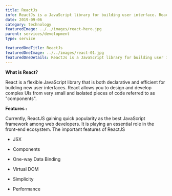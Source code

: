 ```yaml
---
title: ReactJs
info: ReactJs is a JavaScript library for building user interface. React (also known as React.js or ReactJS) is a free and open-source front-end JavaScript library for building user interfaces or UI components.
date: 2019-09-06
category: technology
featuredImage: ../../images/react-hero.jpg
parent: services/development
type: service

featuredOneTitle: ReactJs
featuredOneImage: ../../images/react-01.jpg
featuredOneDetails: ReactJs is a JavaScript library for building user interface. React (also known as React.js or ReactJS) is a free and open-source front-end JavaScript library for building user interfaces or UI components. It is maintained by Facebook and a community of individual developers and companies.
---
```


**What is React?**

React is a flexible JavaScript library that is both declarative and efficient for building new user interfaces. React allows you to design and develop complex UIs from very small and isolated pieces of code referred to as "components".

**Features :**

Currently, ReactJS gaining quick popularity as the best JavaScript framework among web developers. It is playing an essential role in the front-end ecosystem. The important features of ReactJS

- JSX

- Components

- One-way Data Binding

- Virtual DOM

- Simplicity

- Performance
